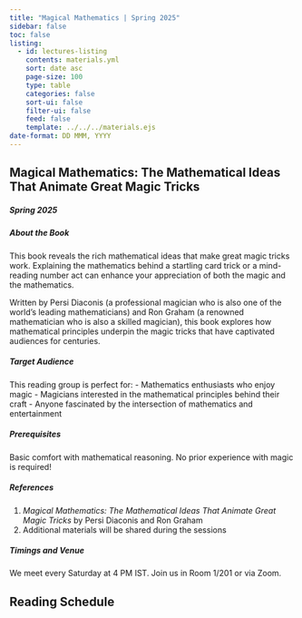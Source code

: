 ```yaml
---
title: "Magical Mathematics | Spring 2025"
sidebar: false
toc: false
listing:
  - id: lectures-listing
    contents: materials.yml
    sort: date asc
    page-size: 100
    type: table
    categories: false
    sort-ui: false
    filter-ui: false
    feed: false
    template: ../../../materials.ejs
date-format: DD MMM, YYYY
---
```


## Magical Mathematics: The Mathematical Ideas That Animate Great Magic Tricks

##### Spring 2025

:::{.callout-note collapse="true" icon="false"}
##### About the Book

This book reveals the rich mathematical ideas that make great magic tricks work. Explaining the mathematics behind a startling card trick or a mind-reading number act can enhance your appreciation of both the magic and the mathematics.

Written by Persi Diaconis (a professional magician who is also one of the world's leading mathematicians) and Ron Graham (a renowned mathematician who is also a skilled magician), this book explores how mathematical principles underpin the magic tricks that have captivated audiences for centuries.
:::

:::{.callout-note collapse="true" icon="false"}
##### Target Audience

This reading group is perfect for:
- Mathematics enthusiasts who enjoy magic
- Magicians interested in the mathematical principles behind their craft
- Anyone fascinated by the intersection of mathematics and entertainment
:::

:::{.callout-tip collapse="true" icon="false"}
##### Prerequisites

Basic comfort with mathematical reasoning. No prior experience with magic is required!
:::

:::{.callout-tip collapse="true" icon="false"}
##### References

1. *Magical Mathematics: The Mathematical Ideas That Animate Great Magic Tricks* by Persi Diaconis and Ron Graham
2. Additional materials will be shared during the sessions
:::

:::{.callout-caution collapse="true" icon="false"}
##### Timings and Venue

We meet every Saturday at 4 PM IST. Join us in Room 1/201 or via Zoom.
:::

## Reading Schedule

::: {#lectures-listing}
:::
